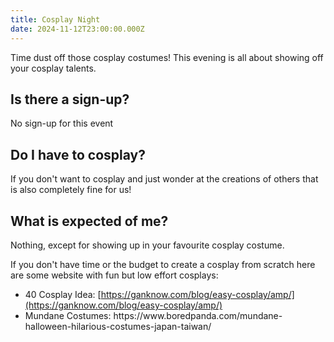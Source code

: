```yaml
---
title: Cosplay Night
date: 2024-11-12T23:00:00.000Z
---
```


Time dust off those cosplay costumes! This evening is all about showing off your cosplay talents.

## Is there a sign-up?

No sign-up for this event

## Do I have to cosplay?

If you don't want to cosplay and just wonder at the creations of others that is also completely fine for us!

## What is expected of me?

Nothing, except for showing up in your favourite cosplay costume.

If you don't have time or the budget to create a cosplay from scratch here are some website with fun but low effort cosplays:

* 40 Cosplay Idea: [https://ganknow.com/blog/easy-cosplay/amp/](https://ganknow.com/blog/easy-cosplay/amp/)
* Mundane Costumes: https\://www\.boredpanda.com/mundane-halloween-hilarious-costumes-japan-taiwan/

